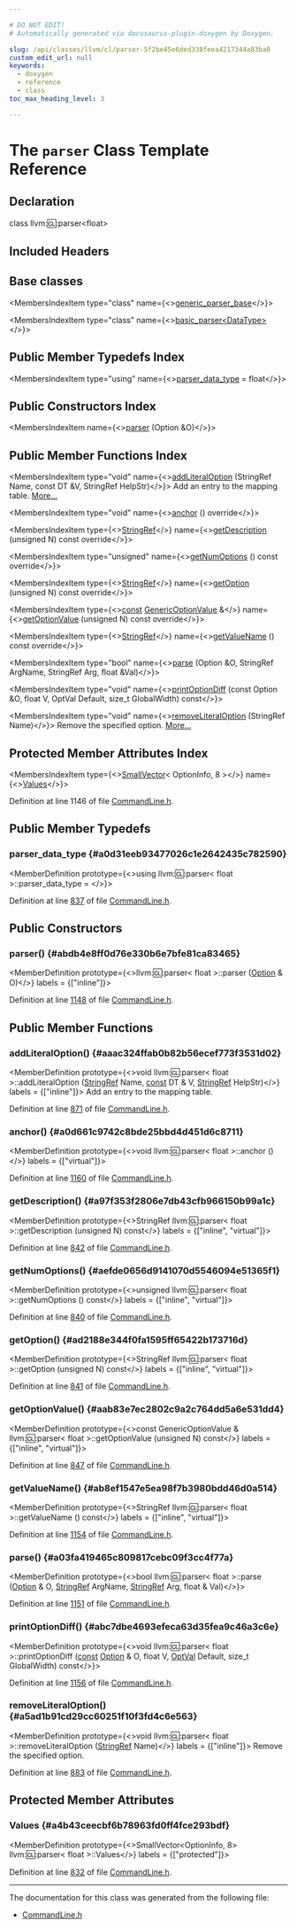 ```yaml
---

# DO NOT EDIT!
# Automatically generated via docusaurus-plugin-doxygen by Doxygen.

slug: /api/classes/llvm/cl/parser-5f2be45e6ded338feea4217344a83ba0
custom_edit_url: null
keywords:
  - doxygen
  - reference
  - class
toc_max_heading_level: 3

---
```





# The `parser` Class Template Reference

<DoxygenPage pluginConfig={pluginConfig}>



## Declaration

<CodeBlock>class llvm::cl::parser&lt;float&gt;</CodeBlock>

## Included Headers

<IncludesList>
<IncludesListItem
  filePath="llvm/Support/CommandLine.h"
  permalink="/docs/api/files/include/include/llvm/include/llvm/support/commandline-h"
  isLocal="true" />
</IncludesList>

## Base classes

<MembersIndex>

<MembersIndexItem
  type="class"
  name={<><a href="/docs/api/classes/llvm/cl/generic-parser-base">generic&#95;parser&#95;base</a></>}>
</MembersIndexItem>

<MembersIndexItem
  type="class"
  name={<><a href="/docs/api/classes/llvm/cl/basic-parser">basic&#95;parser&lt;DataType&gt;</a></>}>
</MembersIndexItem>

</MembersIndex>

## Public Member Typedefs Index

<MembersIndex>

<MembersIndexItem
  type="using"
  name={<><a href="/docs/api/classes/llvm/cl/parser/#a0d31eeb93477026c1e2642435c782590">parser&#95;data&#95;type</a> = float</>}>
</MembersIndexItem>

</MembersIndex>

## Public Constructors Index

<MembersIndex>

<MembersIndexItem
  name={<><a href="#abdb4e8ff0d76e330b6e7bfe81ca83465">parser</a> (Option &amp;O)</>}>
</MembersIndexItem>

</MembersIndex>

## Public Member Functions Index

<MembersIndex>

<MembersIndexItem
  type="void"
  name={<><a href="/docs/api/classes/llvm/cl/parser/#aaac324ffab0b82b56ecef773f3531d02">addLiteralOption</a> (StringRef Name, const DT &amp;V, StringRef HelpStr)</>}>
Add an entry to the mapping table. <a href="/docs/api/classes/llvm/cl/parser/#aaac324ffab0b82b56ecef773f3531d02">More...</a>
</MembersIndexItem>

<MembersIndexItem
  type="void"
  name={<><a href="#a0d661c9742c8bde25bbd4d451d6c8711">anchor</a> () override</>}>
</MembersIndexItem>

<MembersIndexItem
  type={<><a href="/docs/api/classes/llvm/stringref">StringRef</a></>}
  name={<><a href="/docs/api/classes/llvm/cl/parser/#a97f353f2806e7db43cfb966150b99a1c">getDescription</a> (unsigned N) const override</>}>
</MembersIndexItem>

<MembersIndexItem
  type="unsigned"
  name={<><a href="/docs/api/classes/llvm/cl/parser/#aefde0656d9141070d5546094e51365f1">getNumOptions</a> () const override</>}>
</MembersIndexItem>

<MembersIndexItem
  type={<><a href="/docs/api/classes/llvm/stringref">StringRef</a></>}
  name={<><a href="/docs/api/classes/llvm/cl/parser/#ad2188e344f0fa1595ff65422b173716d">getOption</a> (unsigned N) const override</>}>
</MembersIndexItem>

<MembersIndexItem
  type={<><a href="/docs/api/files/lib/lib/target/lib/target/aarch64/aarch64promoteconstant-cpp/#a90f8350fecae261c25be85d38b451bff">const</a> <a href="/docs/api/structs/llvm/cl/genericoptionvalue">GenericOptionValue</a> &amp;</>}
  name={<><a href="/docs/api/classes/llvm/cl/parser/#aab83e7ec2802c9a2c764dd5a6e531dd4">getOptionValue</a> (unsigned N) const override</>}>
</MembersIndexItem>

<MembersIndexItem
  type={<><a href="/docs/api/classes/llvm/stringref">StringRef</a></>}
  name={<><a href="#ab8ef1547e5ea98f7b3980bdd46d0a514">getValueName</a> () const override</>}>
</MembersIndexItem>

<MembersIndexItem
  type="bool"
  name={<><a href="#a03fa419465c809817cebc09f3cc4f77a">parse</a> (Option &amp;O, StringRef ArgName, StringRef Arg, float &amp;Val)</>}>
</MembersIndexItem>

<MembersIndexItem
  type="void"
  name={<><a href="#abc7dbe4693efeca63d35fea9c46a3c6e">printOptionDiff</a> (const Option &amp;O, float V, OptVal Default, size&#95;t GlobalWidth) const</>}>
</MembersIndexItem>

<MembersIndexItem
  type="void"
  name={<><a href="/docs/api/classes/llvm/cl/parser/#a5ad1b91cd29cc60251f10f3fd4c6e563">removeLiteralOption</a> (StringRef Name)</>}>
Remove the specified option. <a href="/docs/api/classes/llvm/cl/parser/#a5ad1b91cd29cc60251f10f3fd4c6e563">More...</a>
</MembersIndexItem>

</MembersIndex>

## Protected Member Attributes Index

<MembersIndex>

<MembersIndexItem
  type={<><a href="/docs/api/classes/llvm/smallvector">SmallVector</a>&lt; OptionInfo, 8 &gt;</>}
  name={<><a href="/docs/api/classes/llvm/cl/parser/#a4b43ceecbf6b78963fd0ff4fce293bdf">Values</a></>}>
</MembersIndexItem>

</MembersIndex>


Definition at line 1146 of file <a href="/docs/api/files/include/include/llvm/include/llvm/support/commandline-h">CommandLine.h</a>.

<SectionDefinition>

## Public Member Typedefs

### parser&#95;data&#95;type {#a0d31eeb93477026c1e2642435c782590}

<MemberDefinition
  prototype={<>using llvm::cl::parser&lt; float &gt;::parser&#95;data&#95;type = </>}>

Definition at line <a href="/docs/api/files/include/include/llvm/include/llvm/support/commandline-h/#l00837">837</a> of file <a href="/docs/api/files/include/include/llvm/include/llvm/support/commandline-h">CommandLine.h</a>.
</MemberDefinition>

</SectionDefinition>

<SectionDefinition>

## Public Constructors

### parser() {#abdb4e8ff0d76e330b6e7bfe81ca83465}

<MemberDefinition
  prototype={<>llvm::cl::parser&lt; float &gt;::parser (<a href="/docs/api/classes/llvm/cl/option">Option</a> &amp; O)</>}
  labels = {["inline"]}>

Definition at line <a href="/docs/api/files/include/include/llvm/include/llvm/support/commandline-h/#l01148">1148</a> of file <a href="/docs/api/files/include/include/llvm/include/llvm/support/commandline-h">CommandLine.h</a>.
</MemberDefinition>

</SectionDefinition>

<SectionDefinition>

## Public Member Functions

### addLiteralOption() {#aaac324ffab0b82b56ecef773f3531d02}

<MemberDefinition
  prototype={<>void llvm::cl::parser&lt; float &gt;::addLiteralOption (<a href="/docs/api/classes/llvm/stringref">StringRef</a> Name, <a href="/docs/api/files/lib/lib/target/lib/target/aarch64/aarch64promoteconstant-cpp/#a90f8350fecae261c25be85d38b451bff">const</a> DT &amp; V, <a href="/docs/api/classes/llvm/stringref">StringRef</a> HelpStr)</>}
  labels = {["inline"]}>
Add an entry to the mapping table.

Definition at line <a href="/docs/api/files/include/include/llvm/include/llvm/support/commandline-h/#l00871">871</a> of file <a href="/docs/api/files/include/include/llvm/include/llvm/support/commandline-h">CommandLine.h</a>.
</MemberDefinition>

### anchor() {#a0d661c9742c8bde25bbd4d451d6c8711}

<MemberDefinition
  prototype={<>void llvm::cl::parser&lt; float &gt;::anchor ()</>}
  labels = {["virtual"]}>

Definition at line <a href="/docs/api/files/include/include/llvm/include/llvm/support/commandline-h/#l01160">1160</a> of file <a href="/docs/api/files/include/include/llvm/include/llvm/support/commandline-h">CommandLine.h</a>.
</MemberDefinition>

### getDescription() {#a97f353f2806e7db43cfb966150b99a1c}

<MemberDefinition
  prototype={<>StringRef llvm::cl::parser&lt; float &gt;::getDescription (unsigned N) const</>}
  labels = {["inline", "virtual"]}>

Definition at line <a href="/docs/api/files/include/include/llvm/include/llvm/support/commandline-h/#l00842">842</a> of file <a href="/docs/api/files/include/include/llvm/include/llvm/support/commandline-h">CommandLine.h</a>.
</MemberDefinition>

### getNumOptions() {#aefde0656d9141070d5546094e51365f1}

<MemberDefinition
  prototype={<>unsigned llvm::cl::parser&lt; float &gt;::getNumOptions () const</>}
  labels = {["inline", "virtual"]}>

Definition at line <a href="/docs/api/files/include/include/llvm/include/llvm/support/commandline-h/#l00840">840</a> of file <a href="/docs/api/files/include/include/llvm/include/llvm/support/commandline-h">CommandLine.h</a>.
</MemberDefinition>

### getOption() {#ad2188e344f0fa1595ff65422b173716d}

<MemberDefinition
  prototype={<>StringRef llvm::cl::parser&lt; float &gt;::getOption (unsigned N) const</>}
  labels = {["inline", "virtual"]}>

Definition at line <a href="/docs/api/files/include/include/llvm/include/llvm/support/commandline-h/#l00841">841</a> of file <a href="/docs/api/files/include/include/llvm/include/llvm/support/commandline-h">CommandLine.h</a>.
</MemberDefinition>

### getOptionValue() {#aab83e7ec2802c9a2c764dd5a6e531dd4}

<MemberDefinition
  prototype={<>const GenericOptionValue &amp; llvm::cl::parser&lt; float &gt;::getOptionValue (unsigned N) const</>}
  labels = {["inline", "virtual"]}>

Definition at line <a href="/docs/api/files/include/include/llvm/include/llvm/support/commandline-h/#l00847">847</a> of file <a href="/docs/api/files/include/include/llvm/include/llvm/support/commandline-h">CommandLine.h</a>.
</MemberDefinition>

### getValueName() {#ab8ef1547e5ea98f7b3980bdd46d0a514}

<MemberDefinition
  prototype={<>StringRef llvm::cl::parser&lt; float &gt;::getValueName () const</>}
  labels = {["inline", "virtual"]}>

Definition at line <a href="/docs/api/files/include/include/llvm/include/llvm/support/commandline-h/#l01154">1154</a> of file <a href="/docs/api/files/include/include/llvm/include/llvm/support/commandline-h">CommandLine.h</a>.
</MemberDefinition>

### parse() {#a03fa419465c809817cebc09f3cc4f77a}

<MemberDefinition
  prototype={<>bool llvm::cl::parser&lt; float &gt;::parse (<a href="/docs/api/classes/llvm/cl/option">Option</a> &amp; O, <a href="/docs/api/classes/llvm/stringref">StringRef</a> ArgName, <a href="/docs/api/classes/llvm/stringref">StringRef</a> Arg, float &amp; Val)</>}>

Definition at line <a href="/docs/api/files/include/include/llvm/include/llvm/support/commandline-h/#l01151">1151</a> of file <a href="/docs/api/files/include/include/llvm/include/llvm/support/commandline-h">CommandLine.h</a>.
</MemberDefinition>

### printOptionDiff() {#abc7dbe4693efeca63d35fea9c46a3c6e}

<MemberDefinition
  prototype={<>void llvm::cl::parser&lt; float &gt;::printOptionDiff (<a href="/docs/api/files/lib/lib/target/lib/target/aarch64/aarch64promoteconstant-cpp/#a90f8350fecae261c25be85d38b451bff">const</a> <a href="/docs/api/classes/llvm/cl/option">Option</a> &amp; O, float V, <a href="/docs/api/classes/llvm/cl/basic-parser/#ae5b605ee6ff2bc233ffeee4cae56a4ec">OptVal</a> Default, size&#95;t GlobalWidth) const</>}>

Definition at line <a href="/docs/api/files/include/include/llvm/include/llvm/support/commandline-h/#l01156">1156</a> of file <a href="/docs/api/files/include/include/llvm/include/llvm/support/commandline-h">CommandLine.h</a>.
</MemberDefinition>

### removeLiteralOption() {#a5ad1b91cd29cc60251f10f3fd4c6e563}

<MemberDefinition
  prototype={<>void llvm::cl::parser&lt; float &gt;::removeLiteralOption (<a href="/docs/api/classes/llvm/stringref">StringRef</a> Name)</>}
  labels = {["inline"]}>
Remove the specified option.

Definition at line <a href="/docs/api/files/include/include/llvm/include/llvm/support/commandline-h/#l00883">883</a> of file <a href="/docs/api/files/include/include/llvm/include/llvm/support/commandline-h">CommandLine.h</a>.
</MemberDefinition>

</SectionDefinition>

<SectionDefinition>

## Protected Member Attributes

### Values {#a4b43ceecbf6b78963fd0ff4fce293bdf}

<MemberDefinition
  prototype={<>SmallVector&lt;OptionInfo, 8&gt; llvm::cl::parser&lt; float &gt;::Values</>}
  labels = {["protected"]}>

Definition at line <a href="/docs/api/files/include/include/llvm/include/llvm/support/commandline-h/#l00832">832</a> of file <a href="/docs/api/files/include/include/llvm/include/llvm/support/commandline-h">CommandLine.h</a>.
</MemberDefinition>

</SectionDefinition>

<hr/>

The documentation for this class was generated from the following file:

<ul>
<li><a href="/docs/api/files/include/include/llvm/include/llvm/support/commandline-h">CommandLine.h</a></li>
</ul>

</DoxygenPage>

